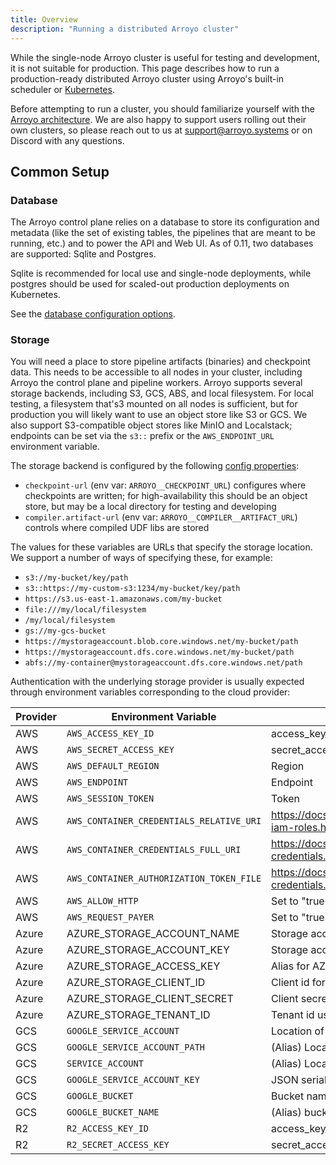 ```yaml
---
title: Overview
description: "Running a distributed Arroyo cluster"
---
```


While the single-node Arroyo cluster is useful for testing and development, it
is not suitable for production. This page describes how to run a
production-ready distributed Arroyo cluster using Arroyo's built-in scheduler or
[Kubernetes](https://kubernetes.io/).

Before attempting to run a cluster, you should familiarize yourself with the [Arroyo architecture](/architecture). We
are also happy to support users rolling out their own clusters, so please reach out to us at support@arroyo.systems or
on Discord with any questions.

## Common Setup

### Database

The Arroyo control plane relies on a database to store its configuration and metadata (like the set of existing
tables, the pipelines that are meant to be running, etc.) and to power the API and Web UI. As of 0.11, two
databases are supported: Sqlite and Postgres.

Sqlite is recommended for local use and single-node deployments, while postgres should be used for scaled-out
production deployments on Kubernetes.

See the [database configuration options](/configuration#database).

### Storage

You will need a place to store pipeline artifacts (binaries) and checkpoint data. This needs to be accessible to
all nodes in your cluster, including Arroyo the control plane and pipeline workers. Arroyo
supports several storage backends, including S3, GCS, ABS, and local filesystem. For local testing, a filesystem that's3
mounted on all nodes is sufficient, but for production you will likely want to use an object store like S3 or GCS.
We also support S3-compatible object stores like MinIO and Localstack; endpoints can be set via the `s3::` prefix
or the `AWS_ENDPOINT_URL` environment variable.

The storage backend is configured by the following [config properties](/configuration):

* `checkpoint-url` (env var: `ARROYO__CHECKPOINT_URL`) configures where checkpoints are written; for
  high-availability this should be an object store, but may be a local directory
  for testing and developing
* `compiler.artifact-url` (env var: `ARROYO__COMPILER__ARTIFACT_URL`) controls where compiled UDF libs are stored


The values for these variables are URLs that specify the storage location. We support a number of ways of specifying
these, for example:

* `s3://my-bucket/key/path`
* `s3::https://my-custom-s3:1234/my-bucket/key/path`
* `https://s3.us-east-1.amazonaws.com/my-bucket`
* `file:///my/local/filesystem`
* `/my/local/filesystem`
* `gs://my-gcs-bucket`
* `https://mystorageaccount.blob.core.windows.net/my-bucket/path`
* `https://mystorageaccount.dfs.core.windows.net/my-bucket/path`
* `abfs://my-container@mystorageaccount.dfs.core.windows.net/path`

Authentication with the underlying storage provider is usually expected through environment variables corresponding
to the cloud provider:

| Provider | Environment Variable | Description |
| ----- | ----------- | ------- |
| AWS | `AWS_ACCESS_KEY_ID` | access_key_id |
| AWS | `AWS_SECRET_ACCESS_KEY` | secret_access_key |
| AWS | `AWS_DEFAULT_REGION` | Region |
| AWS | `AWS_ENDPOINT` | Endpoint |
| AWS | `AWS_SESSION_TOKEN` | Token |
| AWS | `AWS_CONTAINER_CREDENTIALS_RELATIVE_URI` | https://docs.aws.amazon.com/AmazonECS/latest/developerguide/task-iam-roles.html |
| AWS | `AWS_CONTAINER_CREDENTIALS_FULL_URI` | https://docs.aws.amazon.com/sdkref/latest/guide/feature-container-credentials.html |
| AWS | `AWS_CONTAINER_AUTHORIZATION_TOKEN_FILE` | https://docs.aws.amazon.com/sdkref/latest/guide/feature-container-credentials.html |
| AWS | `AWS_ALLOW_HTTP` | Set to "true" to permit HTTP connections without TLS |
| AWS | `AWS_REQUEST_PAYER` | Set to "true" to permit operations on requester-pays buckets |
| Azure | AZURE_STORAGE_ACCOUNT_NAME | Storage account name |
| Azure | AZURE_STORAGE_ACCOUNT_KEY | Storage account master key |
| Azure | AZURE_STORAGE_ACCESS_KEY | Alias for AZURE_STORAGE_ACCOUNT_KEY |
| Azure | AZURE_STORAGE_CLIENT_ID | Client id for service principal authorization |
| Azure | AZURE_STORAGE_CLIENT_SECRET | Client secret for service principal authorization |
| Azure | AZURE_STORAGE_TENANT_ID | Tenant id used in oauth flows |
| GCS | `GOOGLE_SERVICE_ACCOUNT` | Location of service account file |
| GCS | `GOOGLE_SERVICE_ACCOUNT_PATH` | (Alias) Location of service account file |
| GCS | `SERVICE_ACCOUNT` | (Alias) Location of service account file |
| GCS | `GOOGLE_SERVICE_ACCOUNT_KEY` | JSON serialized service account key |
| GCS | `GOOGLE_BUCKET` | Bucket name |
| GCS | `GOOGLE_BUCKET_NAME` | (Alias) bucket name |
| R2 | `R2_ACCESS_KEY_ID` | access_key_id |
| R2 | `R2_SECRET_ACCESS_KEY` | secret_access_key |